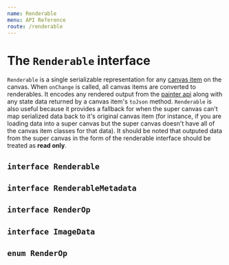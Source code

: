 ```yaml
---
name: Renderable
menu: API Reference
route: /renderable
---
```



# The `Renderable` interface

`Renderable` is a single serializable representation for any [canvas item](/icanvasitem) on the canvas. When `onChange` is called, all canvas items are converted to renderables. It encodes any rendered output from the [painter api](/painterapi) along with any state data returned by a canvas item's `toJson` method. `Renderable` is also useful because it provides a fallback for when the super canvas can't map serialized data back to it's original canvas item (for instance, if you are loading data into a super canvas but the super canvas doesn't have all of the canvas item classes for that data). It should be noted that outputed data from the super canvas in the form of the renderable interface should be treated as **read only**.

## `interface Renderable`

<InterfaceDocumentation interfaceMetadata={RenderableMeta} />

## `interface RenderableMetadata`

<InterfaceDocumentation interfaceMetadata={RenderableMetadata} />

## `interface RenderOp`

<InterfaceDocumentation interfaceMetadata={RenderOp} />

## `interface ImageData`

<InterfaceDocumentation interfaceMetadata={ImageData} />

## `enum RenderOp`

<EnumDocumentation meta={RenderOpType} />
